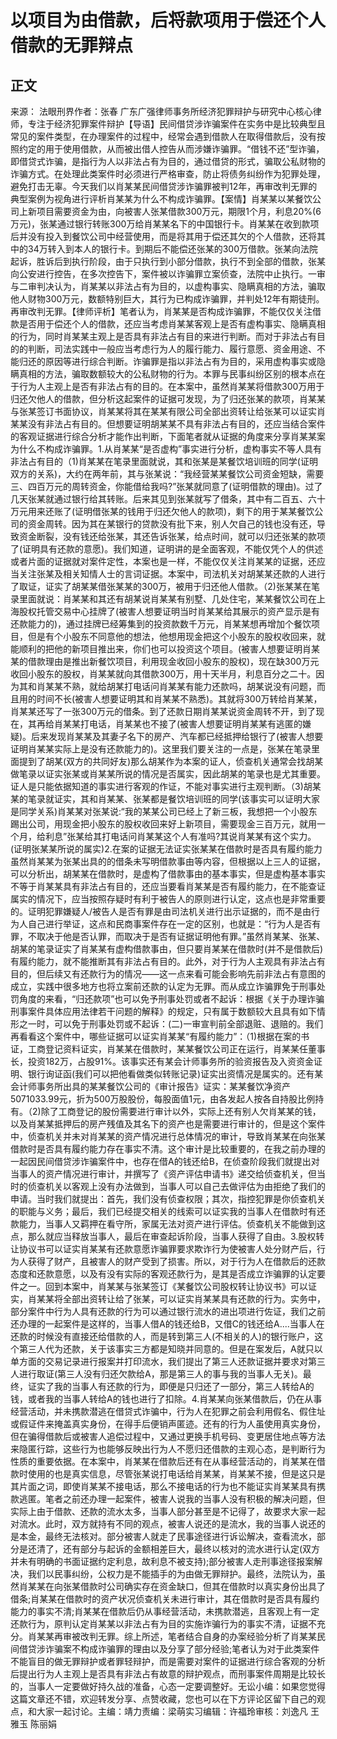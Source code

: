 # 以项目为由借款，后将款项用于偿还个人借款的无罪辩点
## 正文
来源： 法眼刑界作者：张春 广东广强律师事务所经济犯罪辩护与研究中心核心律师，专注于经济犯罪案件辩护【导语】民间借贷涉诈骗案件在实务中是比较典型且常见的案件类型，在办理案件的过程中，经常会遇到借款人在取得借款后，没有按照约定的用于使用借款，从而被出借人控告从而涉嫌诈骗罪。“借钱不还”型诈骗，即借贷式诈骗，是指行为人以非法占有为目的，通过借贷的形式，骗取公私财物的诈骗方式。在处理此类案件时必须进行严格审查，防止将债务纠纷作为犯罪处理，避免打击无辜。今天我们以肖某某民间借贷涉诈骗罪被判12年，再审改判无罪的典型案例为视角进行评析肖某某为什么不构成诈骗罪。【案情】肖某某以某餐饮公司上新项目需要资金为由，向被害人张某借款300万元，期限1个月，利息20%(6万元)，张某通过银行转账300万给肖某某名下的中国银行卡。肖某某在收到款项后并没有投入到餐饮公司中经营使用，而是将其用于偿还其欠的个人借款，还将其中的34万转入到本人的银行卡。到期后不能偿还张某的300万借款。张某向法院起诉，胜诉后到执行阶段，由于只执行到小部分借款，执行不到全部的借款，张某向公安进行控告，在多次控告下，案件被以诈骗罪立案侦查，法院中止执行。一审与二审判决认为，肖某某以非法占有为目的，以虚构事实、隐瞒真相的方法，骗取他人财物300万元，数额特别巨大，其行为已构成诈骗罪，并判处12年有期徒刑。再审改判无罪。【律师评析】笔者认为，肖某某是否构成诈骗罪，不能仅仅关注借款是否用于偿还个人的借款，还应当考虑肖某某客观上是否有虚构事实、隐瞒真相的行为，同时肖某某主观上是否具有非法占有目的来进行判断。而对于非法占有目的的判断，司法实践中一般应当考虑行为人的履行能力、履行意愿、资金用途、不能归还的原因等进行综合判断。诈骗罪是指以非法占有为目的，采用虚构事实或隐瞒真相的方法，骗取数额较大的公私财物的行为。本罪与民事纠纷区别的根本点在于行为人主观上是否有非法占有的目的。在本案中，虽然肖某某将借款300万用于归还欠他人的借款，但分析这起案件的证据可发现，为了归还张某的款项，肖某某与张某签订书面协议，肖某某将其在某某有限公司全部出资转让给张某可以证实肖某某没有非法占有目的。但想要证明胡某某不具有非法占有目的，还应当结合案件的客观证据进行综合分析才能作出判断，下面笔者就从证据的角度来分享肖某某案为什么不构成诈骗罪。1.从肖某某“是否虚构”事实进行分析，虚构事实不等人具有非法占有目的（1)肖某某在笔录里面就说，其和张某是某餐饮培训班的同学(证明双方的关系)，大约在两年前，其与张某说：“我经营某某餐饮公司资金短缺，需要三、四百万元的周转资金，你能借给我吗?”张某就同意了(证明借款的理由)。过了几天张某就通过银行给其转账。后来其见到张某就写了借条，其中有二百五、六十万元用来还账了(证明借张某的钱用于归还欠他人的款项)，剩下的用于某某餐饮公司的资金周转。因为其在某银行的贷款没有批下来，别人欠自己的钱也没有还，导致资金断裂，没有钱还给张某，其还告诉张某，给点时间，就可以归还张某的款项了(证明具有还款的意愿)。我们知道，证明讲的是全面客观，不能仅凭个人的供述或者片面的证据就对案件定性，本案也是一样，不能仅仅关注肖某某的证据，还应当关注张某及相关知情人士的言词证据。本案中，司法机关对胡某某还款的人进行了取证，证实了胡某某借张某某的300万，被用于归还他人借款。（2)张某某在笔录里面就说：肖某某和其还有胡某说肖某某有别墅、几处住宅，某某餐饮公司在上海股权托管交易中心挂牌了(被害人想要证明当时肖某某给其展示的资产显示是有还款能力的)，通过挂牌已经筹集到的投资款数千万元，肖某某想再增加个餐饮项目，但是有个小股东不同意他的想法，他想用现金把这个小股东的股权收回来，就能顺利的把他的新项目推出来，你们也可以投资这个项目。(被害人想要证明肖某某的借款理由是推出新餐饮项目，利用现金收回小股东的股权)，现在缺300万元收回小股东的股权，肖某某就向其借款300万，用十天半月，利息百分之二十。因为其和肖某某不熟，就给胡某打电话问肖某某有能力还款吗，胡某说没有问题，而且用的时间不长(被害人想要证明其和肖某某不熟悉)。其就将300万转给肖某某，肖某某还写了一张300万元的借条。到了还款日期肖某某说资金周转不开，到了现在，其再给肖某某打电话，肖某某也不接了(被害人想要证明肖某某有逃匿的嫌疑)。后来发现肖某某及其妻子名下的房产、汽车都已经抵押给银行了(被害人想要证明肖某某实际上是没有还款能力的)。这里我们要关注的一点是，张某在笔录里面提到了胡某(双方的共同好友)那么胡某作为本案的证人，侦查机关通常会找胡某做笔录以证实张某或肖某某所说的情况是否属实，因此胡某的笔录也是尤其重要。证人是只能依据知道的事实进行客观的作证，不能对事实进行主观判断。（3)胡某某的笔录就证实，其和肖某某、张某都是餐饮培训班的同学(该事实可以证明大家是同学关系)肖某某对张某说:“我的某某公司已经上了新三板，我想把一个小股东踢出公司，用现金把小股东的股权收回来好上新项目，需要现金三百万元，就用一个月，给利息”张某给其打电话问肖某某这个人有准吗?其说肖某某有这个实力。(证明张某某所说的属实)2.在案的证据无法证实张某某在借款时是否具有履约能力虽然肖某某为张某出具的的借条未写明借款事由等内容，但根据以上三人的证据，可以分析出，胡某某在借款时，是虚构了借款事由的基本事实，但是虚构基本事实不等于肖某某具有非法占有目的，还应当要看肖某某是否有履约能力，在不能查证属实的情况下，应当按照存疑时有利于被告人的原则进行认定，这点也是非常重要的。证明犯罪嫌疑人/被告人是否有罪是由司法机关进行出示证据的，而不是由行为人自己进行举证，这点和民商事案件存在一定的区别，也就是：“行为人是否有罪，不取决于他是否认罪，而取决于是否有证据证明他有罪。”虽然肖某某、张某、胡某的笔录证实了肖某某有虚构借款事由，但只要肖某某在借款时(并不是借款后)有履约能力，就不能推断其有非法占有目的。此外，对于行为人主观具有非法占有目的，但后续又有还款行为的情况——这一点来看可能会影响先前非法占有意图的成立，实践中很多地方也将立案前还款的认定为无罪。而从成立诈骗罪免于刑事处罚角度的来看，“归还款项”也可以免予刑事处罚或者不起诉：根据《关于办理诈骗刑事案件具体应用法律若干问题的解释》的规定，只有属于数额较大且具有如下情形之一时，可以免于刑事处罚或不起诉：(二)一审宣判前全部退赃、退赔的。我们再看看这个案件中，哪些证据可以证实肖某某“有履约能力”：（1)根据在案的书证，工商登记资料证实，肖某某在借款时，某某餐饮公司正在运行，肖某某任董事长，投资182万，占股91%。该事实还有某会计师事务所的验资报告及入资资金证明、银行询证函(我们可以把他看做类似转账记录)证实出资情况是属实的。还有某会计师事务所出具的某某餐饮公司的《审计报告》证实：某某餐饮净资产5071033.99元，折为500万股股份，每股面值1元，由各发起人按各自持股比例持有。（2)除了工商登记的股份需要进行审计以外，实际上还有别人欠肖某某的钱，以及肖某某抵押后的房产残值及其名下的资产也是需要进行审计的，但是这个案件中，侦查机关并未对肖某某的资产情况进行总体情况的审计，导致肖某某在向张某借款时是否具有履约能力存在事实不清。这个审计是比较重要的，在我之前办理的一起因民间借贷涉诈骗案件中，也存在借A的钱还给B，在侦查阶段我们就提出对当事人的资产情况进行审计，并撰写了《资产评估申请书》递交给侦查机关，但当时的侦查机关以客观上没有办法做到，当事人可以自己去做评估为由拒绝了我们的申请。当时我们就提出：首先，我们没有侦查权限；其次，指控犯罪是你侦查机关的职能与义务；最后，我们已经提交相关的线索可以证实我的当事人在借款时有还款能力，当事人又羁押在看守所，家属无法对资产进行评估。侦查机关不能做到这点，那么就应当释放当事人，最后在审查起诉阶段，当事人获得了自由。3.股权转让协议书可以证实肖某某有还款意愿诈骗罪要求欺诈行为使被害人处分财产后，行为人获得了财产，且被害人的财产受到了损害。所以，对于行为人在借款后的还款态度和还款意愿，以及有没有实际的客观还款行为，是其是否成立诈骗罪的认定要件之一。回到本案中，肖某某与张某签订《某餐饮公司股权转让协议书》可以证实，肖某某将全部出资转让给了张某，可以证实肖某某具有还款的行为。实务中，部分案件中行为人具有还款的行为可以通过银行流水的进出项进行佐证，我们之前还办理的一起案件是这样的，当事人借A的钱还给B，又借C的钱还给A....当事人在还款的时候没有直接还给借款的人，而是转到第三人(不相关的人)的银行账户，这个第三人代为还款，关于该事实三方都是知晓并同意的。但是在案发后，A就只以单方面的交易记录进行报案并打印流水，我们提出了第三人还款证据并要求对第三人进行取证(第三人没有归还欠款给A，那是第三人的事与我的当事人无关)。最终，证实了我的当事人有还款的行为，即便是只归还了一部分，第三人转给A的钱，或者我的当事人转给A的钱也进行了扣除。4.肖某某向张某借款后，仍在从事经营活动，并未携款潜逃在借贷式诈骗中，行为人在犯罪之前会利用假名、假住址或假证件来掩盖真实身份，在得手后便销声匿迹。还有的行为人虽使用真实身份，但在骗得借款后或被害人追偿过程中，又通过更换手机号码、变更居住地点等方法来隐匿行踪，这些行为也能够反映出行为人不愿归还借款的主观心态，是判断行为性质的重要依据。在本案中，肖某某在借款后还有在从事经营活动的，肖某某在借款时使用的也是真实信息，尽管张某说打电话给肖某某，肖某某不接，但是这只是其片面之词，即使肖某某不接电话，那么不接电话的行为也不能证实肖某某具有携款逃匿。笔者之前还办理一起案件，被害人说我的当事人没有积极的解决问题，但实际上由于借款、还款的流水太多，当事人部分甚至是不记得了，故要求大家一起对流水。此时，双方就持有不同的观点，被害人说还的是流水，我的当事人说还的是本金，最终无法核对。部分被害人就走了民事途径进行诉讼解决，查看流水，部分是还清了，还有部分与起诉的金额相差巨大，最终以核对的流水进行认定(双方并未有明确的书面证据约定利息，故利息不被支持);部分被害人走刑事途径报案解决，我们以民事纠纷，公权力是不能插手的为由做无罪辩护。最终，法院认为，虽然肖某某在向张某借款时公司确实存在资金缺口，但其在借款时以真实身份出具了借条;肖某某在借款时的资产状况侦查机关未进行审计，其在借款时是否具有履约能力的事实不清;肖某某在借款后仍从事经营活动，未携款潜逃，且客观上有一定还款行为，原判认定肖某某以非法占有为目的实施诈骗行为的事实不清，证据不充分。肖某某再审被改判无罪。综上所述，笔者结合自身的办案经验分析了肖某某民间借贷涉诈骗案不构成诈骗罪的理由以及分享了部分经验;笔者认为对于此类案件不能盲目的做无罪辩护或者罪轻辩护，而是需要对案件的证据进行综合客观的分析后提出行为人主观上是否具有非法占有故意的辩护观点，而刑事案件周期是比较长的，当事人一定要做好持久战的准备，心态一定要调整好。无讼小编：如果您觉得这篇文章还不错，欢迎转发分享、点赞收藏，您也可以在下方评论区留下自己的观点，和大家一起讨论。主编：靖力责编：梁萌实习编辑：许福玲审核：刘逸凡 王雅玉 陈丽娟